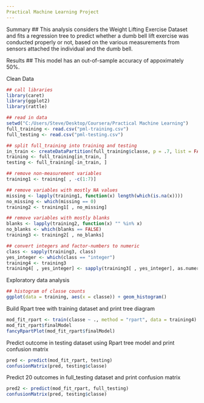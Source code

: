 ```yaml
---
Practical Machine Learning Project
---
```


Summary
## This analysis considers the Weight Lifting Exercise Dataset and fits a regression tree to predict whether a dumb bell lift exercise was conducted properly or not, based on the various measurements from sensors attached the individual and the dumb bell.

Results
## This model has an out-of-sample accuracy of appoximately 50%.

Clean Data
```r
## call libraries
library(caret)
library(ggplot2)
library(rattle)

## read in data
setwd("C:/Users/Steve/Desktop/Coursera/Practical Machine Learning")
full_training <- read.csv("pml-training.csv")
full_testing <- read.csv("pml-testing.csv")

## split full_training into training and testing
in_train <- createDataPartition(full_training$classe, p = .7, list = FALSE)
training <- full_training[in_train, ]
testing <- full_training[-in_train, ]

## remove non-measurement variables
training1 <- training[ , -c(1:7)]

## remove variables with mostly NA values
missing <- lapply(training1, function(x) length(which(is.na(x))))
no_missing <- which(missing == 0)
training2 <- training1[ , no_missing]

## remove variables with mostly blanks
blanks <- lapply(training2, function(x) "" %in% x)
no_blanks <- which(blanks == FALSE)
training3 <- training2[ , no_blanks]

## convert integers and factor-numbers to numeric
class <- sapply(training3, class)
yes_integer <- which(class == "integer")
training4 <- training3
training4[ , yes_integer] <- sapply(training3[ , yes_integer], as.numeric)
```

Exploratory data analysis
```r
## histogram of classe counts
ggplot(data = training, aes(x = classe)) + geom_histogram()
```

Build Rpart tree with training dataset and print tree diagram
```r
mod_fit_rpart <- train(classe ~ ., method = "rpart", data = training4)
mod_fit_rpart$finalModel
fancyRpartPlot(mod_fit_rpart$finalModel)
```

Predict outcome in testing dataset using Rpart tree model and print confusion matrix
```r
pred <- predict(mod_fit_rpart, testing)
confusionMatrix(pred, testing$classe)
```

Predict 20 outcomes in full_testing dataset and print confusion matrix
```r
pred2 <- predict(mod_fit_rpart, full_testing)
confusionMatrix(pred, testing$classe)
```



